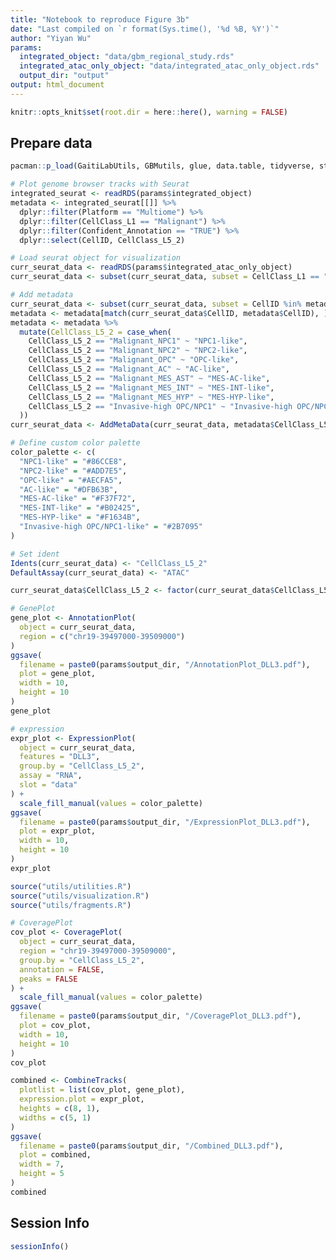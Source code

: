 ```yaml
---
title: "Notebook to reproduce Figure 3b"
date: "Last compiled on `r format(Sys.time(), '%d %B, %Y')`"
author: "Yiyan Wu"
params:
  integrated_object: "data/gbm_regional_study.rds"
  integrated_atac_only_object: "data/integrated_atac_only_object.rds"
  output_dir: "output"
output: html_document
---
```


```r
knitr::opts_knit$set(root.dir = here::here(), warning = FALSE)
```

## Prepare data
```r
pacman::p_load(GaitiLabUtils, GBMutils, glue, data.table, tidyverse, stringr, Seurat, Signac, stringr, BSgenome.Hsapiens.UCSC.hg38, EnsDb.Hsapiens.v86, dplyr, Rsamtools, stringi, fastmatch, RcppRoll, scales, patchwork, tidyr, Matrix, GenomicRanges)

# Plot genome browser tracks with Seurat
integrated_seurat <- readRDS(params$integrated_object)
metadata <- integrated_seurat[[]] %>%
  dplyr::filter(Platform == "Multiome") %>%
  dplyr::filter(CellClass_L1 == "Malignant") %>%
  dplyr::filter(Confident_Annotation == "TRUE") %>%
  dplyr::select(CellID, CellClass_L5_2)

# Load seurat object for visualization
curr_seurat_data <- readRDS(params$integrated_atac_only_object)
curr_seurat_data <- subset(curr_seurat_data, subset = CellClass_L1 == "Malignant")

# Add metadata
curr_seurat_data <- subset(curr_seurat_data, subset = CellID %in% metadata$CellID) # Filter cells
metadata <- metadata[match(curr_seurat_data$CellID, metadata$CellID), ] # Match metadata rows
metadata <- metadata %>%
  mutate(CellClass_L5_2 = case_when(
    CellClass_L5_2 == "Malignant_NPC1" ~ "NPC1-like",
    CellClass_L5_2 == "Malignant_NPC2" ~ "NPC2-like",
    CellClass_L5_2 == "Malignant_OPC" ~ "OPC-like",
    CellClass_L5_2 == "Malignant_AC" ~ "AC-like",
    CellClass_L5_2 == "Malignant_MES_AST" ~ "MES-AC-like",
    CellClass_L5_2 == "Malignant_MES_INT" ~ "MES-INT-like",
    CellClass_L5_2 == "Malignant_MES_HYP" ~ "MES-HYP-like",
    CellClass_L5_2 == "Invasive-high OPC/NPC1" ~ "Invasive-high OPC/NPC1-like"
  ))
curr_seurat_data <- AddMetaData(curr_seurat_data, metadata$CellClass_L5_2, col.name = "CellClass_L5_2")

# Define custom color palette
color_palette <- c(
  "NPC1-like" = "#86CCE8",
  "NPC2-like" = "#ADD7E5",
  "OPC-like" = "#AECFA5",
  "AC-like" = "#DFB63B",
  "MES-AC-like" = "#F37F72",
  "MES-INT-like" = "#B02425",
  "MES-HYP-like" = "#F1634B",
  "Invasive-high OPC/NPC1-like" = "#2B7095"
)

# Set ident
Idents(curr_seurat_data) <- "CellClass_L5_2"
DefaultAssay(curr_seurat_data) <- "ATAC"

curr_seurat_data$CellClass_L5_2 <- factor(curr_seurat_data$CellClass_L5_2, levels = c("Invasive-high OPC/NPC1-like", "NPC1-like", "NPC2-like", "OPC-like", "AC-like", "MES-AC-like", "MES-INT-like", "MES-HYP-like"))
```

```r
# GenePlot
gene_plot <- AnnotationPlot(
  object = curr_seurat_data,
  region = c("chr19-39497000-39509000")
)
ggsave(
  filename = paste0(params$output_dir, "/AnnotationPlot_DLL3.pdf"),
  plot = gene_plot,
  width = 10,
  height = 10
)
gene_plot
```


```r
# expression
expr_plot <- ExpressionPlot(
  object = curr_seurat_data,
  features = "DLL3",
  group.by = "CellClass_L5_2",
  assay = "RNA",
  slot = "data"
) +
  scale_fill_manual(values = color_palette)
ggsave(
  filename = paste0(params$output_dir, "/ExpressionPlot_DLL3.pdf"),
  plot = expr_plot,
  width = 10,
  height = 10
)
expr_plot
```

```r
source("utils/utilities.R")
source("utils/visualization.R")
source("utils/fragments.R")

# CoveragePlot
cov_plot <- CoveragePlot(
  object = curr_seurat_data,
  region = "chr19-39497000-39509000",
  group.by = "CellClass_L5_2",
  annotation = FALSE,
  peaks = FALSE
) +
  scale_fill_manual(values = color_palette)
ggsave(
  filename = paste0(params$output_dir, "/CoveragePlot_DLL3.pdf"),
  plot = cov_plot,
  width = 10,
  height = 10
)
cov_plot
```

```r
combined <- CombineTracks(
  plotlist = list(cov_plot, gene_plot),
  expression.plot = expr_plot,
  heights = c(8, 1),
  widths = c(5, 1)
)
ggsave(
  filename = paste0(params$output_dir, "/Combined_DLL3.pdf"),
  plot = combined,
  width = 7,
  height = 5
)
combined
```

## Session Info
```r
sessionInfo()
```
